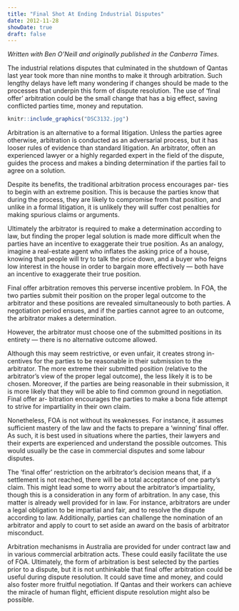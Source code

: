 ```yaml
---
title: "Final Shot At Ending Industrial Disputes"
date: 2012-11-28
showDate: true
draft: false
---
```


*Written with Ben O'Neill and originally published in the Canberra Times.*

The industrial relations disputes that culminated in the shutdown of Qantas last year took more than nine months to make it through arbitration. Such lengthy delays have left many wondering if changes should be made to the processes that underpin this form of dispute resolution. The use of ‘final offer’ arbitration could be the small change that has a big effect, saving conflicted parties time, money and reputation.

```r
knitr::include_graphics("DSC3132.jpg")
```

Arbitration is an alternative to a formal litigation. Unless the parties agree otherwise, arbitration is conducted as an adversarial process, but it has looser rules of evidence than standard litigation. An arbitrator, often an experienced lawyer or a highly regarded expert in the field of the dispute, guides the process and makes a binding determination if the parties fail to agree on a solution.

Despite its benefits, the traditional arbitration process encourages par- ties to begin with an extreme position. This is because the parties know that during the process, they are likely to compromise from that position, and unlike in a formal litigation, it is unlikely they will suffer cost penalties for making spurious claims or arguments.

Ultimately the arbitrator is required to make a determination according to law, but finding the proper legal solution is made more difficult when the parties have an incentive to exaggerate their true position. As an analogy, imagine a real-estate agent who inflates the asking price of a house, knowing that people will try to talk the price down, and a buyer who feigns low interest in the house in order to bargain more effectively — both have an incentive to exaggerate their true position.

Final offer arbitration removes this perverse incentive problem. In FOA, the two parties submit their position on the proper legal outcome to the arbitrator and these positions are revealed simultaneously to both parties. A negotiation period ensues, and if the parties cannot agree to an outcome, the arbitrator makes a determination.

However, the arbitrator must choose one of the submitted positions in its entirety — there is no alternative outcome allowed.

Although this may seem restrictive, or even unfair, it creates strong in- centives for the parties to be reasonable in their submission to the arbitrator. The more extreme their submitted position (relative to the arbitrator’s view of the proper legal outcome), the less likely it is to be chosen. Moreover, if the parties are being reasonable in their submission, it is more likely that they will be able to find common ground in negotiation. Final offer ar- bitration encourages the parties to make a bona fide attempt to strive for impartiality in their own claim.

Nonetheless, FOA is not without its weaknesses. For instance, it assumes sufficient mastery of the law and the facts to prepare a ‘winning’ final offer. As such, it is best used in situations where the parties, their lawyers and their experts are experienced and understand the possible outcomes. This would usually be the case in commercial disputes and some labour disputes.

The 'final offer' restriction on the arbitrator’s decision means that, if a settlement is not reached, there will be a total acceptance of one party’s claim. This might lead some to worry about the arbitrator’s impartiality, though this is a consideration in any form of arbitration. In any case, this matter is already well provided for in law. For instance, arbitrators are under a legal obligation to be impartial and fair, and to resolve the dispute according to law. Additionally, parties can challenge the nomination of an arbitrator and apply to court to set aside an award on the basis of arbitrator misconduct.

Arbitration mechanisms in Australia are provided for under contract law and in various commercial arbitration acts. These could easily facilitate the use of FOA. Ultimately, the form of arbitration is best selected by the parties prior to a dispute, but it is not unthinkable that final offer arbitration could be useful during dispute resolution. It could save time and money, and could also foster more fruitful negotiation. If Qantas and their workers can achieve the miracle of human flight, efficient dispute resolution might also be possible.
